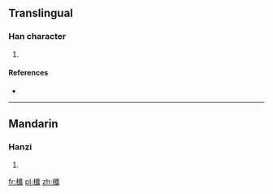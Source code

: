 ==Translingual==

===Han character===
{{Han char|rn=75|rad=木|as=15|sn=19|four=|canj=DITC}}

# {{defn|Han|sort=木15}}

====References====
* {{Han ref|kx=0559.310|dkj=15789|dj=0949.060|hdz=21310.050|uh=6ACE|ud=27342}}

----

==Mandarin==

===Hanzi===
{{cmn-hanzi|pin=[[guàng]] ([[guang4]])|wg=kuang<sup>4</sup>}}

# {{defn|lang=cmn|sort=木15}}

[[fr:櫎]]
[[pl:櫎]]
[[zh:櫎]]